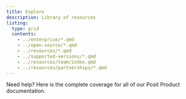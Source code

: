 ```yaml
---
title: Explore
description: Library of resources
listing: 
  type: grid
  contents:
    - ../enterprise/*.qmd
    - ../open-source/*.qmd
    - ../resources/*.qmd
    - ../supported-versions/*.qmd
    - ../resources/team/index.qmd
    - ../resources/partnerships/*.qmd
---
```


Need help? Here is the complete coverage for all of our Posit Product documentation.

